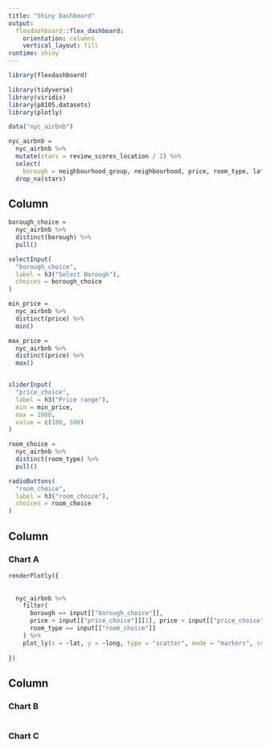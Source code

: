 ```yaml
---
title: "Shiny Dashboard"
output: 
  flexdashboard::flex_dashboard:
    orientation: columns
    vertical_layout: fill
runtime: shiny
---
```


```r
library(flexdashboard)

library(tidyverse)
library(viridis)
library(p8105.datasets)
library(plotly)
```

```r
data("nyc_airbnb")

nyc_airbnb = 
  nyc_airbnb %>% 
  mutate(stars = review_scores_location / 2) %>% 
  select(
    borough = neighbourhood_group, neighbourhood, price, room_type, lat, long, stars) %>% 
  drop_na(stars)
```

Column {.sidebar}
-----------------------------------------------------------------------

```r
borough_choice =
  nyc_airbnb %>% 
  distinct(borough) %>% 
  pull()

selectInput(
  "borough_choice",
  label = h3("Select Borough"),
  choices = borough_choice
)

min_price =
  nyc_airbnb %>% 
  distinct(price) %>% 
  min()

max_price =
  nyc_airbnb %>% 
  distinct(price) %>% 
  max()


sliderInput(
  "price_choice",
  label = h3("Price range"),
  min = min_price,
  max = 1000,
  value = c(100, 500)
)

room_choice =
  nyc_airbnb %>% 
  distinct(room_type) %>% 
  pull()

radioButtons(
  "room_choice",
  label = h3("room_choice"),
  choices = room_choice
)
```

Column {data-width=650}
-----------------------------------------------------------------------

### Chart A

```r
renderPlotly({ 
  
  
  nyc_airbnb %>% 
    filter(
      borough == input[["borough_choice"]],
      price > input[["price_choice"]][1], price < input[["price_choice"]][2],
      room_type == input[["room_choice"]]
    ) %>% 
    plot_ly(x = ~lat, y = ~long, type = "scatter", mode = "markers", color = ~price, alpha = .5)
  
})
```

Column {data-width=350}
-----------------------------------------------------------------------

### Chart B

```r

```

### Chart C

```r

```

